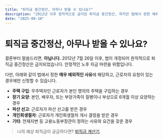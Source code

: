 ```yaml
---
title: "퇴직금 중간정산, 아무나 받을 수 있나요?"
description: "2012년 이후 원칙적으로 금지된 퇴직금 중간정산, 하지만 법에서 정한 예외적인 사유에 해당하면 가능합니다. 그 조건을 확인해보세요."
date: "2025-09-10"
---
```


# 퇴직금 중간정산, 아무나 받을 수 있나요?

결론부터 말씀드리면, **아닙니다.** 2012년 7월 26일 이후, 법이 개정되어 원칙적으로 퇴직금 중간정산은 금지되었습니다. 안정적인 노후 자금 마련을 위함입니다.

다만, 아래와 같이 법에서 정한 **매우 예외적인 사유**에 해당하고, 근로자의 요청이 있는 경우에만 신청할 수 있습니다.

- **주택 구입**: 무주택자인 근로자가 본인 명의의 주택을 구입하는 경우
- **장기 요양**: 본인, 배우자, 또는 부양가족이 질병이나 부상으로 6개월 이상 요양하는 경우
- **파산 선고**: 근로자가 파산 선고를 받은 경우
- **개인회생절차**: 근로자가 개인회생절차 개시 결정을 받은 경우
- **기타**: 천재지변 등 고용노동부장관이 정하는 사유와 요건을 갖춘 경우

> 나의 예상 퇴직금이 궁금하다면? [퇴직금 계산기](/).
